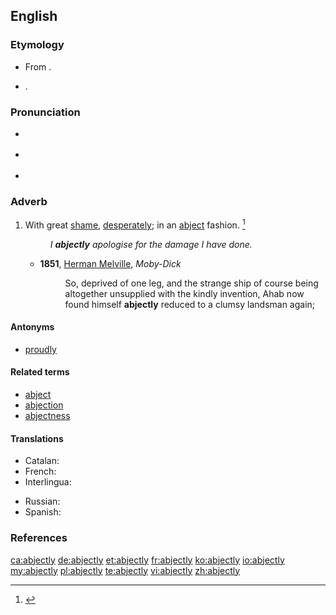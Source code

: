 ==English==
{{was wotd|2010|May|25}}

===Etymology===
* From {{etyl|enm|en}}.
* {{suffix|abject|ly}}.

===Pronunciation===
* {{a|UK}} {{IPA|/abˈd͡ʒɛkt.li/|/ˈab.d͡ʒɛkt.li/}}
* {{a|US}} {{IPA|/æbˈd͡ʒɛkt.li/|/æbˈd͡ʒɛk.li/}}
* {{audio|en-us-abjectly.ogg|Audio (US)}}

===Adverb===
{{en-adv}}

# With great [[shame]], [[desperately]]; in an [[abject]] fashion. {{defdate|First attested around 1350 to 1470.}}<ref name=SOED>{{reference-book | last =| first = | authorlink =  | coauthors =  | editor =Brown, Lesley  | others =  | title = The Shorter Oxford English Dictionary | origdate =  | origyear = 1933| origmonth =  | url =  | format =  | accessdate =  | accessyear =  | accessmonth =  | edition = 5th | date =  | year =2003| month =  | publisher =Oxford University Press  | location =Oxford, UK | language =  | id =  | doi = | isbn =978-0-19-860575-7 | lccn = | ol = | pages =5| chapter =  | chapterurl =  | quote =}}</ref>
#: ''I '''abjectly''' apologise for the damage I have done.''
#* '''1851''', [[w:Herman Melville|Herman Melville]], ''Moby-Dick''
#*: So, deprived of one leg, and the strange ship of course being altogether unsupplied with the kindly invention, Ahab now found himself '''abjectly''' reduced to a clumsy landsman again;

====Antonyms====
* {{qualifier|somewhat}} [[proudly]]

====Related terms====
* [[abject]]
* [[abjection]]
* [[abjectness]]

====Translations====
{{trans-top|with great shame, desperately; in an abject fashion}}
* Catalan: {{t|ca|abjectament}}
* French: {{t+|fr|abjectement}}
* Interlingua: {{t-|ia|abjectemente}}
{{trans-mid}}
* Russian: {{t+|ru|смиренно|tr=smirénno}}
* Spanish: {{t-|es|abyectamente}}
{{trans-bottom}}

===References===
<references/>

[[ca:abjectly]]
[[de:abjectly]]
[[et:abjectly]]
[[fr:abjectly]]
[[ko:abjectly]]
[[io:abjectly]]
[[my:abjectly]]
[[pl:abjectly]]
[[te:abjectly]]
[[vi:abjectly]]
[[zh:abjectly]]